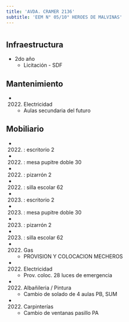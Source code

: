 ```yaml
---
title: 'AVDA. CRAMER 2136'
subtitle: 'EEM N° 05/10° HEROES DE MALVINAS'
---
```


#
## Infraestructura

* 2do año 
    + Licitación - SDF 


## Mantenimiento

*  (2022) Electricidad 
    + Aulas secundaria del futuro


## Mobiliario

*  (2022) : escritorio 2 

*  (2022) : mesa pupitre doble 30 

*  (2022) : pizarrón 2 

*  (2022) : silla escolar 62 

*  (2023) : escritorio 2 

*  (2023) : mesa pupitre doble 30 

*  (2023) : pizarrón 2 

*  (2023) : silla escolar 62 




*  (2022) Gas 
    + PROVISION Y COLOCACION MECHEROS

*  (2022) Electricidad 
    + Prov. coloc. 28 luces de emergencia

*  (2022) Albañileria / Pintura 
    + Cambio de solado de 4 aulas PB, SUM

*  (2022) Carpinterías 
    + Cambio de ventanas pasillo PA







